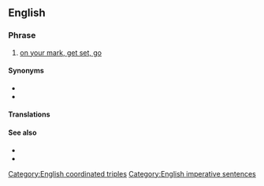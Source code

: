 ==English==

===Phrase===
{{head|en|phrase|head=[[ready]], [[set]], [[go]]!}}

# {{lb|en|sports}} [[on your mark, get set, go]]

====Synonyms====
* {{l|en|on your mark, get set, go}}
* {{l|en|ready, steady, go}}

====Translations====
{{trans-see|on your mark, get set, go}}

====See also====
* {{l|en|lights, camera, action}}
* {{l|en|ready, aim, fire}}

[[Category:English coordinated triples]]
[[Category:English imperative sentences]]
